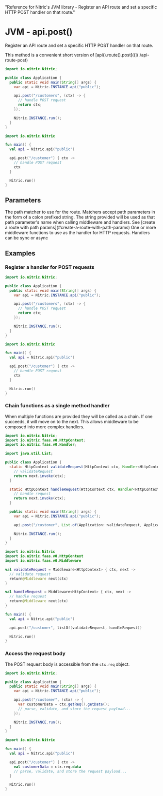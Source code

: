   "Reference for Nitric's JVM library - Register an API route and set a specific HTTP POST handler on that route."

# JVM - api.post()

Register an API route and set a specific HTTP POST handler on that route.

<Note>
  This method is a convenient short version of
  [api().route().post]()](./api-route-post)
</Note>

<CodeGroup>

```java
import io.nitric.Nitric;

public class Application {
  public static void main(String[] args) {
    var api = Nitric.INSTANCE.api("public");

    api.post("/customers", (ctx) -> {
      // handle POST request
      return ctx;
    });

    Nitric.INSTANCE.run();
  }
}
```

```kotlin
import io.nitric.Nitric

fun main() {
  val api = Nitric.api("public")

  api.post("/customer") { ctx ->
    // handle POST request
    ctx
  }

  Nitric.run()
}
```

</CodeGroup>

## Parameters

<Properties>
  <Property name="match" required type="String">
    The path matcher to use for the route. Matchers accept path parameters in
    the form of a colon prefixed string. The string provided will be used as
    that path parameter's name when calling middleware and handlers. See [create
    a route with path params](#create-a-route-with-path-params)
  </Property>
  <Property
    name="middleware"
    required
    type="HttpMiddleware or List<HttpMiddleware>"
  >
    One or more middleware functions to use as the handler for HTTP requests.
    Handlers can be sync or async
  </Property>
</Properties>

## Examples

### Register a handler for POST requests

<CodeGroup>

```java
import io.nitric.Nitric;

public class Application {
  public static void main(String[] args) {
    var api = Nitric.INSTANCE.api("public");

    api.post("/customers", (ctx) -> {
      // handle POST request
      return ctx;
    });

    Nitric.INSTANCE.run();
  }
}
```

```kotlin
import io.nitric.Nitric

fun main() {
  val api = Nitric.api("public")

  api.post("/customer") { ctx ->
    // handle POST request
    ctx
  }

  Nitric.run()
}
```

</CodeGroup>

### Chain functions as a single method handler

When multiple functions are provided they will be called as a chain. If one succeeds, it will move on to the next. This allows middleware to be composed into more complex handlers.

<CodeGroup>

```java
import io.nitric.Nitric;
import io.nitric.faas.v0.HttpContext;
import io.nitric.faas.v0.Handler;

import java.util.List;

public class Application {
  static HttpContext validateRequest(HttpContext ctx, Handler<HttpContext> next) {
    // validateRequest
    return next.invoke(ctx);
  }

  static HttpContext handleRequest(HttpContext ctx, Handler<HttpContext> next) {
    // handle request
    return next.invoke(ctx);
  }

  public static void main(String[] args) {
    var api = Nitric.INSTANCE.api("public");

    api.post("/customer", List.of(Application::validateRequest, Application::handleRequest));

    Nitric.INSTANCE.run();
  }
}
```

```kotlin
import io.nitric.Nitric
import io.nitric.faas.v0.HttpContext
import io.nitric.faas.v0.Middleware

val validateRequest = Middleware<HttpContext> { ctx, next ->
  // validate request
  return@Middleware next(ctx)
}

val handleRequest = Middleware<HttpContext> { ctx, next ->
  // handle request
  return@Middleware next(ctx)
}

fun main() {
  val api = Nitric.api("public")

  api.post("/customer", listOf(validateRequest, handleRequest))

  Nitric.run()
}
```

</CodeGroup>

### Access the request body

The POST request body is accessible from the `ctx.req` object.

<CodeGroup>

```java
import io.nitric.Nitric;

public class Application {
  public static void main(String[] args) {
    var api = Nitric.INSTANCE.api("public");

    api.post("/customer", (ctx) -> {
      var customerData = ctx.getReq().getData();
      // parse, validate, and store the request payload...
    });

    Nitric.INSTANCE.run();
  }
}
```

```kotlin
import io.nitric.Nitric

fun main() {
  val api = Nitric.api("public")

  api.post("/customer") { ctx ->
    val customerData = ctx.req.data
    // parse, validate, and store the request payload...
  }

  Nitric.run()
}
```

</CodeGroup>
